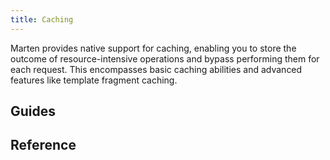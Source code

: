 ```yaml
---
title: Caching
---
```



Marten provides native support for caching, enabling you to store the outcome of resource-intensive operations and bypass performing them for each request. This encompasses basic caching abilities and advanced features like template fragment caching.

## Guides

<div className="row category-index-row">
  <article key="introduction" className="col col--6">
    <DocCard item={{type: "link", href: "./caching/introduction", label: "Introduction", docId: "caching/introduction" }} />
  </article>
</div>

## Reference

<div className="row category-index-row">
  <article key="stores" className="col col--6">
    <DocCard item={{type: "link", href: "./caching/reference/stores", label: "Stores", docId: "caching/reference/stores" }} />
  </article>
</div>
